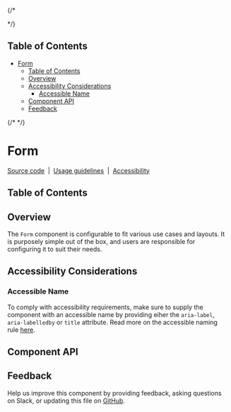 
{/* <!-- START doctoc generated TOC please keep comment here to allow auto update -->
<!-- DON'T EDIT THIS SECTION, INSTEAD RE-RUN doctoc TO UPDATE --> */}
## Table of Contents

- [Form](#form)
  - [Table of Contents](#table-of-contents)
  - [Overview](#overview)
  - [Accessibility Considerations](#accessibility-considerations)
    - [Accessible Name](#accessible-name)
  - [Component API](#component-api)
  - [Feedback](#feedback)

{/* <!-- END doctoc generated TOC please keep comment here to allow auto update --> */}

# Form

[Source code](https://github.com/carbon-design-system/carbon/tree/main/packages/react/src/components/Form)
&nbsp;|&nbsp;
[Usage guidelines](https://www.carbondesignsystem.com/components/form/usage)
&nbsp;|&nbsp;
[Accessibility](https://www.carbondesignsystem.com/components/form/accessibility)

## Table of Contents

## Overview

The `Form` component is configurable to fit various use cases and layouts. It is
purposely simple out of the box, and users are responsible for configuring it to
suit their needs.

<Canvas>
  <Story of={FormStories.Default} />
</Canvas>

## Accessibility Considerations

### Accessible Name

To comply with accessibility requirements, make sure to supply the component with an accessible name by providing eiher the `aria-label`, `aria-labelledby` or
`title` attribute. Read more on the accessible naming rule
[here](https://able.ibm.com/rules/archives/latest/doc/en-US/aria_accessiblename_exists.html).

## Component API

<ArgsTable />

## Feedback

Help us improve this component by providing feedback, asking questions on Slack,
or updating this file on
[GitHub](https://github.com/carbon-design-system/carbon/edit/main/packages/react/src/components/Form/Form.mdx).
